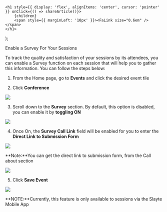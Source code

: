 

    <h1 style={{ display: 'flex', alignItems: 'center', cursor: 'pointer' }} onClick={() => shareArticle()}>
        {children} 
        <span style={{ marginLeft: '10px' }}><FaLink size="0.6em" /></span>
    </h1>
);

<ToastContainer />

<ClickableTitle>Enable a Survey For Your Sessions</ClickableTitle>




To track the quality and satisfaction of your sessions by its attendees, you can enable a Survey function on each session that will help you to gather this information. You can follow the steps below:


1. From the Home page, go to **Events** and click the desired event tile


2. Click **Conference**


![](../../../resources/article-images/14835126163219-Enable-a-Survey-For-Your-Sessions_1.png)


3. Scroll down to the **Survey** section. By default, this option is disabled, you can enable it by **toggling ON**


**![](../../../resources/article-images/14835126163219-Enable-a-Survey-For-Your-Sessions_2.png)**


4. Once On, the **Survey Call Link** field will be enabled for you to enter the **Direct Link to Submission Form** 


**![](../../../resources/article-images/14835126163219-Enable-a-Survey-For-Your-Sessions_3.png)**


**Note:**You can get the direct link to submission form, from the Call about section 


![](../../../resources/article-images/14835126163219-Enable-a-Survey-For-Your-Sessions_4.png)


5. Click **Save Event**


![](../../../resources/article-images/14835126163219-Enable-a-Survey-For-Your-Sessions_5.png)


**NOTE:**Currently, this feature is only available to sessions via the Slayte Mobile App



